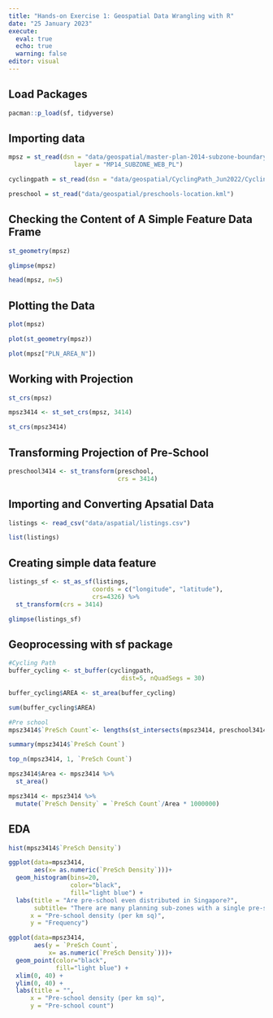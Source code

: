 ```yaml
---
title: "Hands-on Exercise 1: Geospatial Data Wrangling with R"
date: "25 January 2023"
execute: 
  eval: true
  echo: true
  warning: false
editor: visual
---
```


## Load Packages

```r
pacman::p_load(sf, tidyverse)
```

## Importing data

```r
mpsz = st_read(dsn = "data/geospatial/master-plan-2014-subzone-boundary-web/master-plan-2014-subzone-boundary-web-shp/MP14_SUBZONE_WEB_PL.shp", 
                  layer = "MP14_SUBZONE_WEB_PL")
```

```r
cyclingpath = st_read(dsn = "data/geospatial/CyclingPath_Jun2022/CyclingPathGazette.shp",layer = "CyclingPathGazette")
```

```r
preschool = st_read("data/geospatial/preschools-location.kml")
```

## Checking the Content of A Simple Feature Data Frame

```r
st_geometry(mpsz)
```

```r
glimpse(mpsz)
```

```r
head(mpsz, n=5)  
```

## Plotting the Data

```r
plot(mpsz)
```

```r
plot(st_geometry(mpsz))
```

```r
plot(mpsz["PLN_AREA_N"])
```

## Working with Projection

```r
st_crs(mpsz)
```

```r
mpsz3414 <- st_set_crs(mpsz, 3414)
```

```r
st_crs(mpsz3414)
```

## Transforming Projection of Pre-School

```r
preschool3414 <- st_transform(preschool, 
                              crs = 3414)
```

## Importing and Converting Apsatial Data

```r
listings <- read_csv("data/aspatial/listings.csv")
```

```r
list(listings) 
```

## Creating simple data feature

```r
listings_sf <- st_as_sf(listings, 
                       coords = c("longitude", "latitude"),
                       crs=4326) %>%
  st_transform(crs = 3414)
```

```r
glimpse(listings_sf)
```

## Geoprocessing with sf package

```r
#Cycling Path
buffer_cycling <- st_buffer(cyclingpath, 
                               dist=5, nQuadSegs = 30)
```

```r
buffer_cycling$AREA <- st_area(buffer_cycling)
```

```r
sum(buffer_cycling$AREA)
```

```r
#Pre school
mpsz3414$`PreSch Count`<- lengths(st_intersects(mpsz3414, preschool3414))
```

```r
summary(mpsz3414$`PreSch Count`)
```

```r
top_n(mpsz3414, 1, `PreSch Count`)
```

```r
mpsz3414$Area <- mpsz3414 %>%
  st_area()
```

```r
mpsz3414 <- mpsz3414 %>%
  mutate(`PreSch Density` = `PreSch Count`/Area * 1000000)
```

## EDA

```r
hist(mpsz3414$`PreSch Density`)
```

```r
ggplot(data=mpsz3414, 
       aes(x= as.numeric(`PreSch Density`)))+
  geom_histogram(bins=20, 
                 color="black", 
                 fill="light blue") +
  labs(title = "Are pre-school even distributed in Singapore?",
       subtitle= "There are many planning sub-zones with a single pre-school, on the other hand, \nthere are two planning sub-zones with at least 20 pre-schools",
      x = "Pre-school density (per km sq)",
      y = "Frequency")
```

```r
ggplot(data=mpsz3414, 
       aes(y = `PreSch Count`, 
           x= as.numeric(`PreSch Density`)))+
  geom_point(color="black", 
             fill="light blue") +
  xlim(0, 40) +
  ylim(0, 40) +
  labs(title = "",
      x = "Pre-school density (per km sq)",
      y = "Pre-school count")
```
